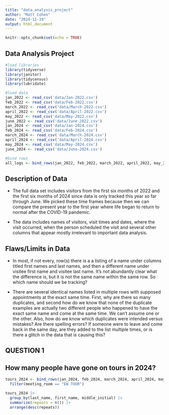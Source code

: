 ```yaml
---
title: "data_analysis_project"
author: "Matt Cohen"
date: "2024-11-19"
output: html_document
---
```


```r
knitr::opts_chunk$set(echo = TRUE)
```

## Data Analysis Project

```r

#load libraries
library(tidyverse)
library(janitor) 
library(tidycensus)
library(lubridate)

#load data
jan_2022 <- read_csv('data/Jan-2022.csv')
feb_2022 <- read_csv('data/Feb-2022.csv')
march_2022 <- read_csv('data/March-2022.csv')
april_2022 <- read_csv('data/April-2022.csv')
may_2022 <- read_csv('data/May-2022.csv')
june_2022 <- read_csv('data/June-2022.csv')
jan_2024 <- read_csv('data/Jan-2024.csv')
feb_2024 <- read_csv('data/Feb-2024.csv')
march_2024 <- read_csv('data/March-2024.csv')
april_2024 <- read_csv('data/April-2024.csv')
may_2024 <- read_csv('data/May-2024.csv')
june_2024 <- read_csv('data/June-2024.csv')

#bind rows 
all_logs <- bind_rows(jan_2022, feb_2022, march_2022, april_2022, may_2022, june_2022, jan_2024, feb_2024, march_2024, april_2024, may_2024, june_2024) |> clean_names()
```

## Description of Data

-   The full data set includes visitors from the first six months of 2022 and the first six months of 2024 since data is only tracked this year so far through June. We picked these time frames because then we can compare the present year to the first year where life began to return to normal after the COVID-19 pandemic.

-   The data includes names of visitors, visit times and dates, where the visit occurred, when the person scheduled the visit and several other columns that appear mostly irrelevant to important data analysis.

## Flaws/Limits in Data

-   In most, if not every, row(s) there is a a listing of a name under columns titled first names and last names, and then a different name under visitee first name and visitee last name. It's not abundantly clear what the difference is, but it is not the same name within the same row. So which name should we be tracking?

-   There are several identical names listed in multiple rows with supposed appointments at the exact same time. First, why are there so many duplicates, and second how do we know that none of the duplicate examples are actually two different people who happened to have the exact same name and come at the same time. We can't assume one or the other. Also, how do we know which duplicates were intended versus mistakes? Are there spelling errors? If someone were to leave and come back in the same day, are they added to the list multiple times, or is there a glitch in the data that is causing this?

## QUESTION 1

## **How many people have gone on tours in 2024?**

```r
tours_2024 <- bind_rows(jan_2024, feb_2024, march_2024, april_2024, may_2024, june_2024) |> clean_names() |>
  filter(meeting_room == "EW TOUR")

tours_2024 |> 
  group_by(last_name, first_name, middle_initial) |> 
  summarize(repeats = n()) |> 
  arrange(desc(repeats))
```
